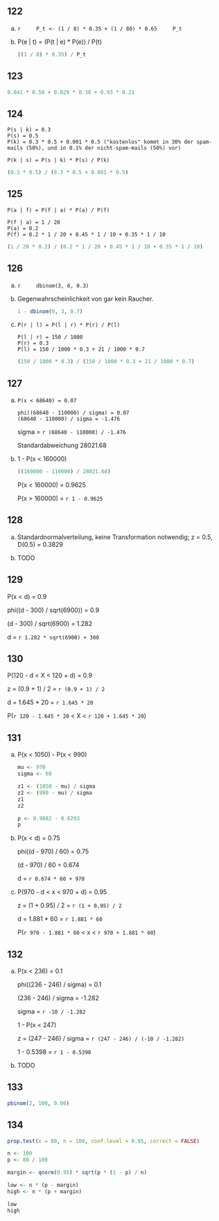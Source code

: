 ## 122

a)
    ```r
    P_t <- (1 / 8) * 0.35 + (1 / 80) * 0.65
    P_t
    ```

b)
    P(e | t) = (P(t | e) * P(e)) / P(t)

    ```r
    ((1 / 8) * 0.35) / P_t
    ```

## 123

```r
0.041 * 0.58 + 0.029 * 0.30 + 0.93 * 0.21
```

## 124

```
P(s | k) = 0.3
P(s) = 0.5
P(k) = 0.3 * 0.5 + 0.001 * 0.5 ("kostenlos" kommt in 30% der spam-mails (50%), und in 0.1% der nicht-spam-mails (50%) vor)

P(k | s) = P(s | k) * P(s) / P(k)
```

```r
(0.3 * 0.5) / (0.3 * 0.5 + 0.001 * 0.5)
```

## 125

```
P(a | f) = P(f | a) * P(a) / P(f)

P(f | a) = 1 / 20
P(a) = 0.2
P(f) = 0.2 * 1 / 20 + 0.45 * 1 / 10 + 0.35 * 1 / 10
```

```r
(1 / 20 * 0.2) / (0.2 * 1 / 20 + 0.45 * 1 / 10 + 0.35 * 1 / 10)
```

## 126

a)
    ```r
    dbinom(3, 6, 0.3)
    ```

b)
    Gegenwahrscheinlichkeit von gar kein Raucher.

    ```r
    1 - dbinom(0, 3, 0.7)
    ```

c)
    ```
    P(r | l) = P(l | r) * P(r) / P(l)

    P(l | r) = 150 / 1000
    P(r) = 0.3
    P(l) = 150 / 1000 * 0.3 + 21 / 1000 * 0.7
    ```

    ```r
    (150 / 1000 * 0.3) / (150 / 1000 * 0.3 + 21 / 1000 * 0.7)
    ```

## 127

a)
    ```
    P(x < 68640) = 0.07

    phi((68640 - 110000) / sigma) = 0.07
    (68640 - 110000) / sigma = -1.476
    ```
    sigma = `r (68640 - 110000) / -1.476`

    Standardabweichung 28021.68

b)
    1 - P(x < 160000)

    ```r
    ((160000 - 110000) / 28021.68)
    ```

    P(x < 160000) = 0.9625

    P(x > 160000) = `r 1 - 0.9625`

## 128

a)
    Standardnormalverteilung, keine Transformation notwendig; z = 0.5, D(0.5) = 0.3829

b)
    TODO

## 129

P(x < d) = 0.9

phi((d - 300) / sqrt(6900)) = 0.9

(d - 300) / sqrt(6900) = 1.282

d = `r 1.282 * sqrt(6900) + 300`

## 130

P(120 - d < X < 120 + d) = 0.9

z = (0.9 + 1) / 2 = `r (0.9 + 1) / 2`

d = 1.645 * 20 = `r 1.645 * 20`

P(`r 120 - 1.645 * 20` < X < `r 120 + 1.645 * 20`)

## 131

a)
    P(x < 1050) - P(x < 990)

    ```r
    mu <- 970
    sigma <- 60

    z1 <- (1050 - mu) / sigma
    z2 <- (990 - mu) / sigma
    z1
    z2

    p <- 0.9082 - 0.6293
    p
    ```

b)
    P(x < d) = 0.75

    phi((d - 970) / 60) = 0.75

    (d - 970) / 60 = 0.674

    d = `r 0.674 * 60 + 970`

c)
    P(970 - d < x < 970 + d) = 0.95

    z = (1 + 0.95) / 2 = `r (1 + 0.95) / 2`

    d = 1.881 * 60 = `r 1.881 * 60`

    P(`r 970 - 1.881 * 60` < x < `r 970 + 1.881 * 60`)

## 132

a)
    P(x < 236) = 0.1

    phi((236 - 246) / sigma) = 0.1

    (236 - 246) / sigma = -1.282

    sigma = `r -10 / -1.282`

    1 - P(x < 247)

    z = (247 - 246) / sigma = `r (247 - 246) / (-10 / -1.282)`

    1 - 0.5398 = `r 1 - 0.5398`

b)
    TODO

## 133

```r
pbinom(2, 100, 0.06)
```

## 134

```r
prop.test(x = 80, n = 100, conf.level = 0.95, correct = FALSE)

n <- 100
p <- 80 / 100

margin <- qnorm(0.95) * sqrt(p * (1 - p) / n)

low <- n * (p - margin)
high <- n * (p + margin)

low
high
```

